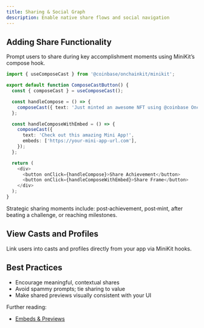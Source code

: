 ```yaml
---
title: Sharing & Social Graph
description: Enable native share flows and social navigation
---
```


## Adding Share Functionality 

Prompt users to share during key accomplishment moments using MiniKit’s compose hook.

```ts ComposeCastButton.tsx
import { useComposeCast } from '@coinbase/onchainkit/minikit';

export default function ComposeCastButton() {
  const { composeCast } = useComposeCast();

  const handleCompose = () => {
    composeCast({ text: 'Just minted an awesome NFT using @coinbase OnchainKit!' });
  };

  const handleComposeWithEmbed = () => {
    composeCast({
      text: 'Check out this amazing Mini App!',
      embeds: ['https://your-mini-app-url.com'],
    });
  };

  return (
    <div>
      <button onClick={handleCompose}>Share Achievement</button>
      <button onClick={handleComposeWithEmbed}>Share Frame</button>
    </div>
  );
}
```

<Tip>
Strategic sharing moments include: post‑achievement, post‑mint, after beating a challenge, or reaching milestones.
</Tip>

## View Casts and Profiles

Link users into casts and profiles directly from your app via MiniKit hooks.

<CardGroup cols={2}>
  <Card title="useViewCast" icon="book-open" href="/mini-apps/technical-reference/minikit/hooks/useViewCast" />
  <Card title="useViewProfile" icon="book-open" href="/mini-apps/technical-reference/minikit/hooks/useViewProfile" />
</CardGroup>

## Best Practices

- Encourage meaningful, contextual shares
- Avoid spammy prompts; tie sharing to value
- Make shared previews visually consistent with your UI

Further reading:

- [Embeds & Previews](/mini-apps/features/embeds-and-previews)



